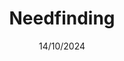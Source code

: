 ---
assignment: 1
layout: "@layouts/AssignmentLayout.astro"
date: 14/10/2024
title: Needfinding
description: Abbiamo individuato i bisogni principali degli utenti analizzando le loro esperienze e pratiche nel dominio scelto. Questo ha permesso di comprendere meglio i loro obiettivi e le sfide, creando una solida base per progettare soluzioni mirate e rilevanti.
published: true
data: {
    "presentation": "https://github.com/WeridFire/Human-Computer-Interaction/raw/refs/heads/main/C1/PRESENTAZIONE%20NEEDFINDING.pdf"
}
---